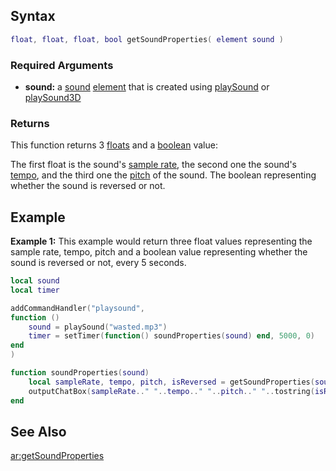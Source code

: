  
{{Client function}}
{{New feature/item|3.0130|1.3.0|4097|
This function gets the properties of a specific [[/sound.md|sound]].
}}

==Syntax== 
<syntaxhighlight lang="lua">float, float, float, bool getSoundProperties( element sound )</syntaxhighlight> 
{{OOP||[[/sound.md|sound]]:getProperties||setSoundProperties}}
===Required Arguments=== 
*'''sound:''' a [[/sound.md|sound]] [[/element.md|element]] that is created using [[/playSound.md|playSound]] or [[/playSound3D.md|playSound3D]]

===Returns===
This function returns 3 [[/float.md|floats]] and a [[/boolean.md|boolean]] value:

The first float is the sound's [http://en.wikipedia.org/wiki/Sampling_rate sample rate], the second one the sound's [http://en.wikipedia.org/wiki/Tempo tempo], and the third one the [http://en.wikipedia.org/wiki/Pitch_%28music%29 pitch] of the sound. The boolean representing whether the sound is reversed or not.

==Example== 
'''Example 1:''' This example would return three float values representing the sample rate, tempo, pitch and a boolean value representing whether the sound is reversed or not, every 5 seconds.
<syntaxhighlight lang="lua">
local sound 
local timer

addCommandHandler("playsound",
function () 
    sound = playSound("wasted.mp3")
    timer = setTimer(function() soundProperties(sound) end, 5000, 0)
end
)

function soundProperties(sound)
    local sampleRate, tempo, pitch, isReversed = getSoundProperties(sound) --gets the sample rate, tempo, pitch and a boolean value representing whether the sound is reversed or not.
    outputChatBox(sampleRate.." "..tempo.." "..pitch.." "..tostring(isReversed))
end
</syntaxhighlight>

==See Also==
{{Client_audio_functions}}

[[/ar:getSoundProperties.md|ar:getSoundProperties]]